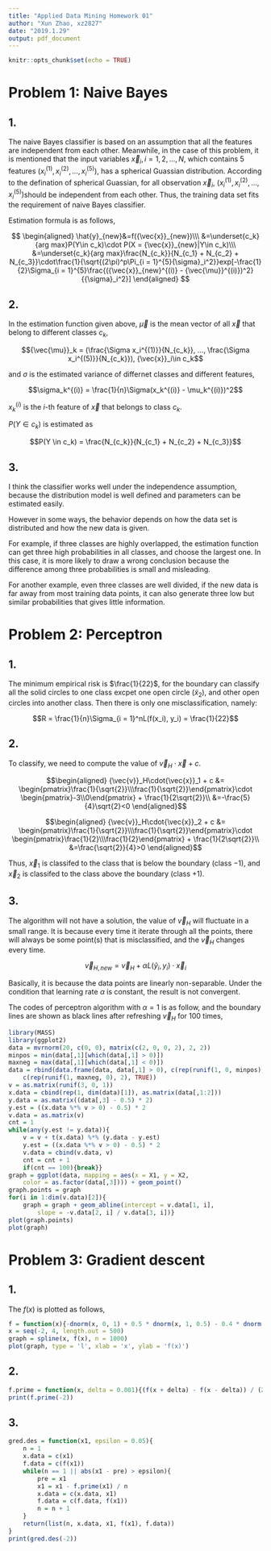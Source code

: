 ```yaml
---
title: "Applied Data Mining Homework 01"
author: "Xun Zhao, xz2827"
date: "2019.1.29"
output: pdf_document
---
```


```r
knitr::opts_chunk$set(echo = TRUE)
```

# Problem 1: Naive Bayes

## 1.

The naive Bayes classifier is based on an assumption that all the features are independent from each other. Meanwhile, in the case of this problem, it is mentioned that the input variables ${\vec{x}}_i, i = 1, 2, ..., N$, which contains 5 features $(x_i^{(1)}, x_i^{(2)}, ..., x_i^{(5)})$, has a spherical Guassian distribution. According to the defination of spherical Guassian, for all observation ${\vec{x}}_i$, $(x_i^{(1)}, x_i^{(2)}, ..., x_i^{(5)})$should be independent from each other. Thus, the training data set fits the requirement of naive Bayes classifier.

Estimation formula is as follows,

$$
\begin{aligned}
\hat{y}_{new}&=f({\vec{x}}_{new})\\\
&=\underset{c_k}{arg max}P(Y\in c_k)\cdot P(X = {\vec{x}}_{new}|Y\in c_k)\\\
&=\underset{c_k}{arg max}\frac{N_{c_k}}{N_{c_1} + N_{c_2} + N_{c_3}}\cdot\frac{1}{\sqrt{(2\pi)^p\Pi_{i = 1}^{5}{\sigma}_i^2}}exp[-\frac{1}{2}\Sigma_{i = 1}^{5}\frac{({\vec{x}}_{new}^{(i)} - {\vec{\mu}}^{(i)})^2}{{\sigma}_i^2}]
\end{aligned}
$$

## 2.

In the estimation function given above, ${\vec{\mu}}$ is the mean vector of all $\vec{x}$ that belong to different classes $c_k$,

$${\vec{\mu}}_k = (\frac{\Sigma x_i^{(1)}}{N_{c_k}},  ..., \frac{\Sigma x_i^{(5)}}{N_{c_k}}), {\vec{x}}_i\in c_k$$

and $\sigma$ is the estimated variance of differnet classes and different features,

$$\sigma_k^{(i)} = \frac{1}{n}\Sigma(x_k^{(i)} - \mu_k^{(i)})^2$$

$x_k^{(i)}$ is the $i$-th feature of $\vec{x}$ that belongs to class $c_k$.

$P(Y \in c_k)$ is estimated as

$$P(Y \in c_k) = \frac{N_{c_k}}{N_{c_1} + N_{c_2} + N_{c_3}}$$

## 3. 

I think the classifier works well under the independence assumption, because the distribution model is well defined and parameters can be estimated easily.

However in some ways, the behavior depends on how the data set is distributed and how the new data is given.

For example, if three classes are highly overlapped, the estimation function can get three high probabilities in all classes, and choose the largest one. In this case, it is more likely to draw a wrong conclusion because the difference among three probabilities is small and misleading.

For another example, even three classes are well divided, if the new data is far away from most training data points, it can also generate three low but similar probabilities that gives little information.

# Problem 2: Perceptron

## 1.

The minimum empirical risk is $\frac{1}{22}$, for the boundary can classify all the solid circles to one class excpet one open circle ($\tilde{x}_2$), and other open circles into another class. Then there is only one misclassification, namely:

$$R = \frac{1}{n}\Sigma_{i = 1}^nL(f(x_i), y_i) = \frac{1}{22}$$

## 2.

To classify, we need to compute the value of ${\vec{v}}_H\cdot\vec{x} + c$.

$$\begin{aligned}
{\vec{v}}_H\cdot{\vec{x}}_1 + c &= 
\begin{pmatrix}\frac{1}{\sqrt{2}}\\\frac{1}{\sqrt{2}}\end{pmatrix}\cdot
\begin{pmatrix}-3\\0\end{pmatrix} + \frac{1}{2\sqrt{2}}\\
&=-\frac{5}{4}\sqrt{2}<0
\end{aligned}$$

$$\begin{aligned}
{\vec{v}}_H\cdot{\vec{x}}_2 + c &= 
\begin{pmatrix}\frac{1}{\sqrt{2}}\\\frac{1}{\sqrt{2}}\end{pmatrix}\cdot
\begin{pmatrix}\frac{1}{2}\\\frac{1}{2}\end{pmatrix} + \frac{1}{2\sqrt{2}}\\
&=\frac{\sqrt{2}}{4}>0
\end{aligned}$$

Thus, ${\vec{x}}_1$ is classifed to the class that is below the boundary (class $-1$), and ${\vec{x}}_2$ is classifed to the class above the boundary (class $+1$).

## 3.

The algorithm will not have a solution, the value of ${\vec{v}}_H$ will fluctuate in a small range. It is because every time it iterate through all the points, there will always be some point(s) that is misclassified, and the $\vec{v}_H$ changes every time.

$$\vec{v}_{H,new} = \vec{v}_H + \alpha L(\hat{y}_i,y_i) \cdot \vec{x}_i$$

Basically, it is because the data points are linearly non-separable. Under the condition that learning rate $\alpha$ is constant, the result is not convergent.

The codes of perceptron algorithm with $\alpha = 1$ is as follow, and the boundary lines are shown as black lines after refreshing $\vec{v}_H$ for $100$ times,

```r
library(MASS)
library(ggplot2)
data = mvrnorm(20, c(0, 0), matrix(c(2, 0, 0, 2), 2, 2))
minpos = min(data[,1][which(data[,1] > 0)])
maxneg = max(data[,1][which(data[,1] < 0)])
data = rbind(data.frame(data, data[,1] > 0), c(rep(runif(1, 0, minpos), 2), FALSE),
	c(rep(runif(1, maxneg, 0), 2), TRUE))
v = as.matrix(runif(3, 0, 1))
x.data = cbind(rep(1, dim(data)[1]), as.matrix(data[,1:2]))
y.data = as.matrix((data[,3] - 0.5) * 2)	
y.est = ((x.data %*% v > 0) - 0.5) * 2
v.data = as.matrix(v)
cnt = 1
while(any(y.est != y.data)){
	v = v + t(x.data) %*% (y.data - y.est)
	y.est = ((x.data %*% v > 0) - 0.5) * 2
	v.data = cbind(v.data, v)
	cnt = cnt + 1
	if(cnt == 100){break}}
graph = ggplot(data, mapping = aes(x = X1, y = X2, 
	color = as.factor(data[,3]))) + geom_point()
graph.points = graph
for(i in 1:dim(v.data)[2]){
	graph = graph + geom_abline(intercept = v.data[1, i], 
		slope = -v.data[2, i] / v.data[3, i])}
plot(graph.points)
plot(graph)
```

# Problem 3: Gradient descent

## 1.

The $f(x)$ is plotted as follows,
```r
f = function(x){-dnorm(x, 0, 1) + 0.5 * dnorm(x, 1, 0.5) - 0.4 * dnorm(x, 2, 0.4)}
x = seq(-2, 4, length.out = 500)
graph = spline(x, f(x), n = 1000)
plot(graph, type = 'l', xlab = 'x', ylab = 'f(x)')
```

## 2.

```r
f.prime = function(x, delta = 0.001){(f(x + delta) - f(x - delta)) / (2 * delta)}
print(f.prime(-2))
```

## 3.

```r
gred.des = function(x1, epsilon = 0.05){
	n = 1
	x.data = c(x1)
	f.data = c(f(x1))
	while(n == 1 || abs(x1 - pre) > epsilon){
		pre = x1
		x1 = x1 - f.prime(x1) / n
		x.data = c(x.data, x1)
		f.data = c(f.data, f(x1))
		n = n + 1
	}
	return(list(n, x.data, x1, f(x1), f.data))
}
print(gred.des(-2))
```
